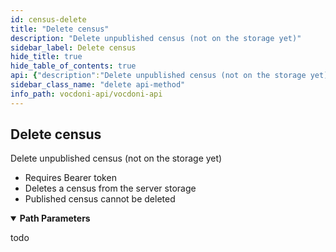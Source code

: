 ```yaml
---
id: census-delete
title: "Delete census"
description: "Delete unpublished census (not on the storage yet)"
sidebar_label: Delete census
hide_title: true
hide_table_of_contents: true
api: {"description":"Delete unpublished census (not on the storage yet)\n- Requires Bearer token\n- Deletes a census from the server storage\n- Published census cannot be deleted","operationId":"censusDelete","security":[{"bearerAuth":[]}],"tags":["Censuses"],"parameters":[{"name":"censusId","in":"path","description":"Census id","required":true,"schema":{"type":"string","example":"b547a9c83ad7d61b568cf10ebbb25338d680810fa219fa69477cfbd860b386c2"}}],"responses":{"200":{"description":"todo","content":{"application/json":{"example":"{\n  \"todo\": \"object\"\n}"}}}},"method":"delete","path":"/censuses/{censusId}","servers":[{"url":"https://api.vocdoni.io/version/v3"}],"securitySchemes":{"bearerAuth":{"type":"http","scheme":"bearer"}},"info":{"version":"2.0.0","title":"Vocdoni API","license":{"name":"MIT"},"description":"**Goals and Objectives:** \nThe Vocdoni API is meant to be the entry point for external integrators to add voting capabilities to an existing  CRM, customer base and product experience. The API should act as a satellite that facilitates creating votes using  Vocdoni, without the hassle of learning a deep platform.\nThis API should allow to perform the basic primitives of the Vocdoni Protocol such as manage organizations, voting  processes and be able to vote, abstracting as much as possible the complexity and doing so, offering simple and  clear methods to perform such actions.\nLast but not least, the API should be modular and allow further expansion with other independent modules such as  payments, CSPs, SSI providers, CRM’s, etc. becoming a open voting block/”lego” for the Web2.0 & Web 3.0 world."},"postman":{"name":"Delete census","description":{"content":"Delete unpublished census (not on the storage yet)\n- Requires Bearer token\n- Deletes a census from the server storage\n- Published census cannot be deleted","type":"text/plain"},"url":{"path":["censuses",":censusId"],"host":["{{baseUrl}}"],"query":[],"variable":[{"disabled":false,"description":{"content":"(Required) Census id","type":"text/plain"},"type":"any","value":"","key":"censusId"}]},"header":[{"key":"Accept","value":"application/json"}],"method":"DELETE","auth":{"type":"bearer","bearer":[{"type":"any","value":"<Bearer Token>","key":"token"}]}}}
sidebar_class_name: "delete api-method"
info_path: vocdoni-api/vocdoni-api
---
```



## Delete census



Delete unpublished census (not on the storage yet)
- Requires Bearer token
- Deletes a census from the server storage
- Published census cannot be deleted

<details style={{"marginBottom":"1rem"}} data-collapsed={false} open={true}><summary style={{}}><strong>Path Parameters</strong></summary><div><ul><ParamsItem className={"paramsItem"} param={{"name":"censusId","in":"path","description":"Census id","required":true,"schema":{"type":"string","example":"b547a9c83ad7d61b568cf10ebbb25338d680810fa219fa69477cfbd860b386c2"}}}></ParamsItem></ul></div></details><div><ApiTabs><TabItem label={"200"} value={"200"}><div>

todo

</div><div><MimeTabs schemaType={"response"}><TabItem label={"application/json"} value={"application/json"}><SchemaTabs><TabItem label={"Example"} value={"Example"}><ResponseSamples responseExample={"{\n  \"todo\": \"object\"\n}"} language={"json"}></ResponseSamples></TabItem></SchemaTabs></TabItem></MimeTabs></div></TabItem></ApiTabs></div>
      